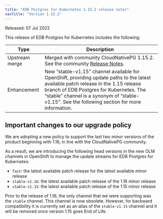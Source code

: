 ```yaml
---
title: "EDB Postgres for Kubernetes 1.15.2 release notes"
navTitle: "Version 1.15.2"
---
```


Released: 07 Jul 2022

This release of EDB Postgres for Kubernetes includes the following:

| Type           | Description                                                                                                                        |
| -------------- | ---------------------------------------------------------------------------------------------------------------------------------- |
| Upstream merge | Merged with community CloudNativePG 1.15.2. See the community [Release Notes](https://cloudnative-pg.io/documentation/1.15/release_notes/#version-1152). |
| Enhancement    | New “stable-v1.15” channel available for OpenShift, providing update paths to the latest available patch release in the 1.15 release branch of EDB Postgres for Kubernetes. The “stable” channel is a synonym of “stable-v1.15”. See the following section for more information. |


## Important changes to our upgrade policy
We are adopting a new policy to support the last two minor versions of the product beginning with 1.16, in line with the CloudNativePG community.

As a result, we are introducing the following head versions in the new OLM channels in OpenShift to manage the update streams for EDB Postgres for Kubernetes:

* `fast`: the latest available patch release for the latest available minor release 
* `stable-v1.16`: the latest available patch release of the 1.16 minor release
* `stable-v1.15`: the latest available patch release of the 1.15 minor release

Prior to the release of 1.16, the only channel that we were supporting was the `stable` channel. This channel is now obsolete. However, for backward compatibility it is currently set as an alias of the `stable-v1.15` channel and it will be removed once version 1.15 goes End of Life.
